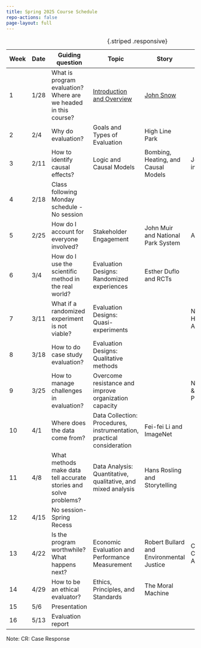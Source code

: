 ```yaml
---
title: Spring 2025 Course Schedule
repo-actions: false
page-layout: full
---
```


| Week | Date   | Guiding question   | Topic     | Story    | Case Study    | Assignment    |
|---|---|-----------|-----------|-----------|-----------|---|
|  1  | 1/28  | What is program evaluation? Where are we headed in this course? | [Introduction and Overview](lecture1.qmd) | [John Snow](/stories/john-snow-and-evidence-based-analysis.qmd) |                                        |               |
|  2  | 2/4 | Why do evaluation?      | Goals and Types of Evaluation  | High Line Park     |   |   |
|  3  | 2/11 | How to identify causal effects?        | Logic and Causal Models  | Bombing, Heating, and Causal Models     | Jobs Plus in NYC | CR1 |
|  4  | 2/18 | Class following Monday schedule - No session |  | |  |   |        
|  5  | 2/25 | How do I account for everyone involved? | Stakeholder Engagement  | John Muir and National Park System     | ARPA-E | CR2 |
|  6  | 3/4 | How do I use the scientific method in the real world?   | Evaluation Designs: Randomized experiences  | Esther Duflo and RCTs     |   |  |
|  7  | 3/11 | What if a randomized experiment is not viable?   | Evaluation Designs: Quasi-experiments  |      |  Northwest Housing Alternatives | CR3 |
|  8  | 3/18 | How to do case study evaluation?   | Evaluation Designs: Qualitative methods  |   |  |   |
|  9  | 3/25 | How to manage challenges in evaluation?   | Overcome resistance and improve organization capacity  |  | NYC Gifted & Talented Program | CR4 |
|  10  | 4/1 | Where does the data come from?   | Data Collection: Procedures, instrumentation, practical consideration  | Fei-fei Li and ImageNet   |  |  |
|  11  | 4/8 |  What methods make data tell accurate stories and solve problems?  | Data Analysis: Quantitative, qualitative, and mixed analysis  | Hans Rosling and Storytelling  |  | Proposal |
|  12  | 4/15 | No session-Spring Recess   |   |   |  |  |
|  13  | 4/22 | Is the program worthwhile? What happens next?   | Economic Evaluation and Performance Measurement  | Robert Bullard and Environmental Justice  | CBA of EPA Clean Air Act | CR 5 |
|  14  | 4/29 | How to be an ethical evaluator?   | Ethics, Principles, and Standards  | The Moral Machine  |  |  |
|  15  | 5/6 | Presentation   |   |   |  |  |
|  16  | 5/13 | Evaluation report   |   |   |  |  |

: {.striped .responsive}

Note: CR: Case Response

:::{.content-hidden}
:::
